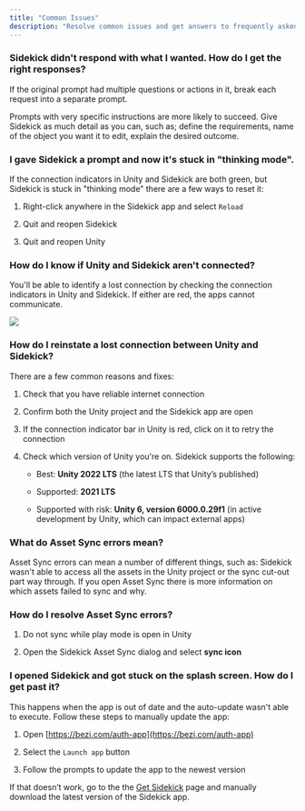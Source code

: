 ```yaml
---
title: "Common Issues"
description: "Resolve common issues and get answers to frequently asked questions."
---
```


### **Sidekick didn't respond with what I wanted. How do I get the right responses?**&#x20;

If the original prompt had multiple questions or actions in it, break each request into a separate prompt.&#x20;

Prompts with very specific instructions are more likely to succeed. Give Sidekick as much detail as you can, such as; define the requirements, name of the object you want it to edit, explain the desired outcome.

### **I gave Sidekick a prompt and now it's stuck in "thinking mode".**

If the connection indicators in Unity and Sidekick are both green, but Sidekick is stuck in "thinking mode" there are a few ways to reset it:

1. Right-click anywhere in the Sidekick app and select `Reload`

2. Quit and reopen Sidekick

3. Quit and reopen Unity

### **How do I know if  Unity and Sidekick aren't connected?**

You'll be able to identify a lost connection by checking the connection indicators in Unity and Sidekick. If either are red, the apps cannot communicate.&#x20;

![](/images/unity-bezi-connection.png)

### **How do I reinstate a lost connection between Unity and Sidekick?**

There are a few common reasons and fixes:&#x20;

1. Check that you have reliable internet connection

2. Confirm both the Unity project and the Sidekick app are open

3. If the connection indicator bar in Unity is red, click on it to retry the connection

4. Check which version of Unity you're on. Sidekick supports the following:

   * Best: **Unity 2022 LTS** (the latest LTS that Unity’s published)

   * Supported: **2021 LTS**

   * Supported with risk: **Unity 6, version 6000.0.29f1** (in active development by Unity, which can impact external apps)

### **What do Asset Sync errors mean?**&#x20;

Asset Sync errors can mean a number of different things, such as: Sidekick wasn't able to access all the assets in the Unity project or the sync cut-out part way through. If you open Asset Sync there is more information on which assets failed to sync and why.&#x20;

### **How do I resolve Asset Sync errors?**

1. Do not sync while play mode is open in Unity

2. Open the Sidekick Asset Sync dialog and select **sync icon**

### **I opened Sidekick and got stuck on the splash screen. How do I get past it?**&#x20;

This happens when the app is out of date and the auto-update wasn't able to execute. Follow these steps to manually update the app:

1. Open [https://bezi.com/auth-app](https://bezi.com/auth-app)

2. Select the `Launch app` button

3. Follow the prompts to update the app to the newest version

If that doesn’t work, go to the the [Get Sidekick](https://bezi.com/start?source=sidekick) page and manually download the latest version of the Sidekick app.&#x20;